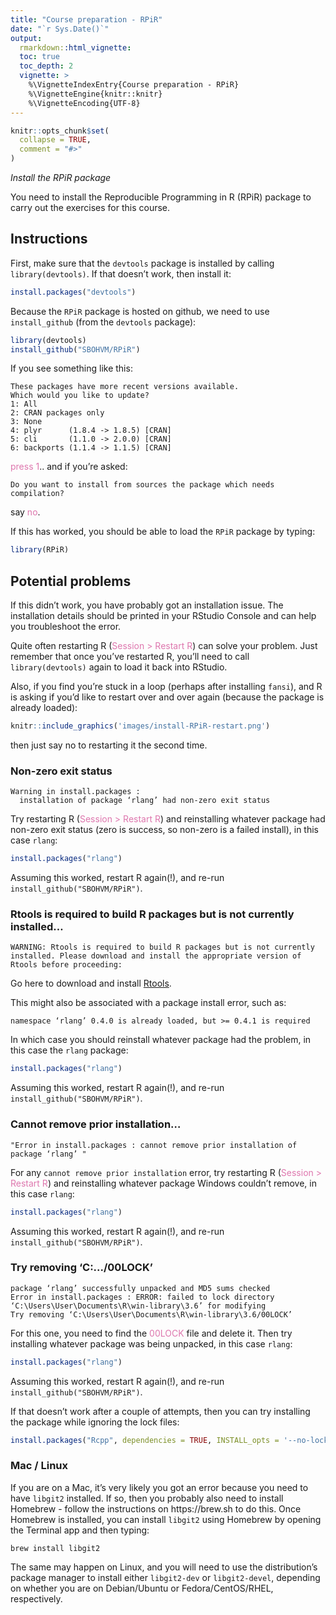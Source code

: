 ```yaml
---
title: "Course preparation - RPiR"
date: "`r Sys.Date()`"
output:
  rmarkdown::html_vignette:
  toc: true
  toc_depth: 2
  vignette: >
    %\VignetteIndexEntry{Course preparation - RPiR}
    %\VignetteEngine{knitr::knitr}
    %\VignetteEncoding{UTF-8}
---
```


```r
knitr::opts_chunk$set(
  collapse = TRUE,
  comment = "#>"
)
```

*Install the RPiR package*

You need to install the Reproducible Programming in R (RPiR) package to carry
out the exercises for this course.

## Instructions

First, make sure that the `devtools` package is installed by
calling `library(devtools)`. If that doesn't work, then install it:

```r
install.packages("devtools")
```

Because the `RPiR` package is hosted on github, we need to use `install_github`
(from the `devtools` package):

```r
library(devtools)
install_github("SBOHVM/RPiR")
```

If you see something like this:

```
These packages have more recent versions available.
Which would you like to update?
1: All                              
2: CRAN packages only               
3: None                             
4: plyr      (1.8.4 -> 1.8.5) [CRAN]
5: cli       (1.1.0 -> 2.0.0) [CRAN]
6: backports (1.1.4 -> 1.1.5) [CRAN]
```

<span style="color: #de77ae;">press 1</span>.. and if you're asked:

```
Do you want to install from sources the package which needs compilation?
```

say <span style="color: #de77ae;">no</span>.

If this has worked, you should be able to load the `RPiR` package by typing:

```r
library(RPiR)
```

## Potential problems

If this didn't work, you have probably got an installation issue. The 
installation details should be printed in your RStudio Console and can help 
you troubleshoot the error. 

Quite often restarting R 
(<span style="color: #de77ae;">Session > Restart R</span>) can solve your 
problem. Just remember that once you've restarted R, you'll need to call 
`library(devtools)` again to load it back into RStudio.

Also, if you find you're stuck in a loop (perhaps after installing `fansi`), 
and R is asking if you'd like to restart over and over again (because the 
package is already loaded):

```r
knitr::include_graphics('images/install-RPiR-restart.png')
```

then just say no to restarting it the second time. 

### Non-zero exit status

```
Warning in install.packages :
  installation of package ‘rlang’ had non-zero exit status
```

Try restarting R (<span style="color: #de77ae;">Session > Restart R</span>) and
reinstalling whatever package had non-zero exit status (zero is success, so 
non-zero is a failed install), in this case `rlang`:

```r
install.packages("rlang")
```

Assuming this worked, restart R again(!), and re-run `install_github("SBOHVM/RPiR")`.

### Rtools is required to build R packages but is not currently installed...

```
WARNING: Rtools is required to build R packages but is not currently installed. Please download and install the appropriate version of Rtools before proceeding:
```

Go here to download and install 
[Rtools](https://cran.r-project.org/bin/windows/Rtools/). 

This might also be associated with a package install error, such as:

```
namespace ‘rlang’ 0.4.0 is already loaded, but >= 0.4.1 is required
```

In which case you should reinstall whatever package had the problem,
in this case the `rlang` package:

```r
install.packages("rlang")
```

Assuming this worked, restart R again(!), and re-run `install_github("SBOHVM/RPiR")`.

### Cannot remove prior installation...

```
"Error in install.packages : cannot remove prior installation of package ‘rlang’ "
```

For any `cannot remove prior installation` error, try restarting R 
(<span style="color: #de77ae;">Session > Restart R</span>) and
reinstalling whatever package Windows couldn't remove, in this case `rlang`:

```r
install.packages("rlang")
```

Assuming this worked, restart R again(!), and re-run `install_github("SBOHVM/RPiR")`.

### Try removing ‘C:\.../00LOCK’

```
package ‘rlang’ successfully unpacked and MD5 sums checked
Error in install.packages : ERROR: failed to lock directory ‘C:\Users\User\Documents\R\win-library\3.6’ for modifying
Try removing ‘C:\Users\User\Documents\R\win-library\3.6/00LOCK’
```

For this one, you need to find the <span style="color: #de77ae;">00LOCK</span> 
file and delete it. Then try installing whatever package was being unpacked, 
in this case `rlang`:

```r
install.packages("rlang")
```

Assuming this worked, restart R again(!), and re-run `install_github("SBOHVM/RPiR")`.

If that doesn't work after a couple of attempts, then you can try installing the package while ignoring the lock files:

```r
install.packages("Rcpp", dependencies = TRUE, INSTALL_opts = '--no-lock')
```

### Mac / Linux

If you are on a Mac, it's very
likely you got an error because you need to have `libgit2` installed. If so,
then you probably also need to install Homebrew - follow the instructions on
https://brew.sh to do this. Once Homebrew is installed, you can
install `libgit2` using Homebrew by opening the Terminal app and then typing:

```
brew install libgit2
```

The same may happen on Linux, and you will need to use the distribution's
package manager to install either `libgit2-dev` or `libgit2-devel`, depending
on whether you are on Debian/Ubuntu or Fedora/CentOS/RHEL, respectively.
